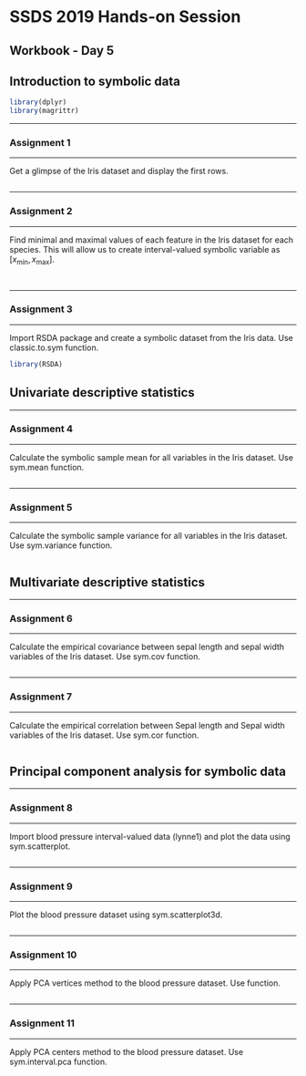 # SSDS 2019 Hands-on Session

## Workbook - Day 5

## Introduction to symbolic data

```r
library(dplyr)
library(magrittr)
```


*********************************************
### Assignment 1
*********************************************
Get a glimpse of the Iris dataset and display the first rows.
```r

```

*********************************************
### Assignment 2
*********************************************
Find minimal and maximal values of each feature in the Iris dataset for each species. This will allow us to create interval-valued symbolic variable as $\left[ x_{\min}, x_{\max} \right]$.
```r

```

```r

```


*********************************************
### Assignment 3
*********************************************
Import RSDA package and create a symbolic dataset from the Iris data. Use classic.to.sym function.
```r
library(RSDA)
```



## Univariate descriptive statistics

*********************************************
### Assignment 4
*********************************************
Calculate the symbolic sample mean for all variables in the Iris dataset. Use sym.mean function.
```r

```

*********************************************
### Assignment 5
*********************************************
Calculate the symbolic sample variance for all variables in the Iris dataset. Use sym.variance function.
```r

```



## Multivariate descriptive statistics

*********************************************
### Assignment 6
*********************************************
Calculate the empirical covariance between sepal length and sepal width variables of the Iris dataset. Use sym.cov function.
```r

```

*********************************************
### Assignment 7
*********************************************
Calculate the empirical correlation between Sepal length and Sepal width variables of the Iris dataset. Use sym.cor function.
```r

```



## Principal component analysis for symbolic data

*********************************************
### Assignment 8
*********************************************
Import blood pressure interval-valued data (lynne1) and plot the data using sym.scatterplot.

```r

```

*********************************************
### Assignment 9
*********************************************
Plot the blood pressure dataset using sym.scatterplot3d.

```r

```


*********************************************
### Assignment 10
*********************************************
Apply PCA vertices method to the blood pressure dataset. Use \texttt{sym.interval.pca} function.

```r

```



*********************************************
### Assignment 11
*********************************************
Apply PCA centers method to the blood pressure dataset. Use sym.interval.pca function.

```r

```






